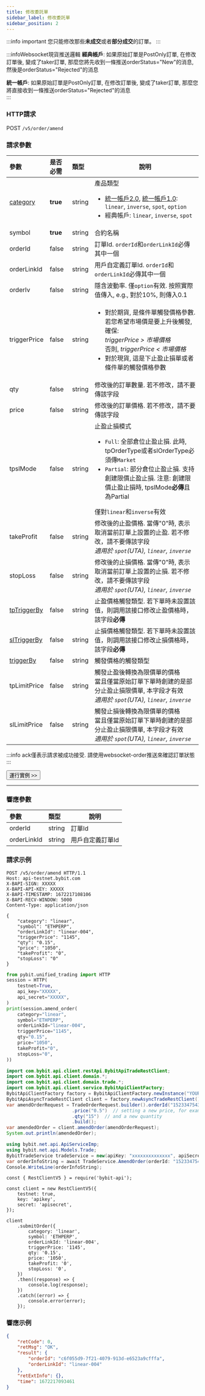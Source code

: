 ---
title: 修改委託單
sidebar_label: 修改委託單
sidebar_position: 2
---
:::info important
您只能修改那些**未成交**或者**部分成交**的訂單。
:::

:::infoWebsocket現貨推送邏輯
**經典帳戶**: 如果原始訂單是PostOnly訂單, 在修改訂單後, 變成了taker訂單, 那麼您將先收到一條推送orderStatus="New"的消息, 然後是orderStatus="Rejected"的消息<br/>

**統一帳戶**: 如果原始訂單是PostOnly訂單, 在修改訂單後, 變成了taker訂單, 那麼您將直接收到一條推送orderStatus="Rejected"的消息<br/>
:::

### HTTP請求
POST `/v5/order/amend`

### 請求參數
| 參數 | 是否必需 | 類型 | 說明|
|:----- |:-------|:-----|------ |
|[category](../enum#category) |**true** |string |產品類型 <ul><li>[統一帳戶2.0](../acct-mode#統一帳戶20), [統一帳戶1.0](../acct-mode#統一帳戶10): `linear`, `inverse`, `spot`, `option`</li><li>經典帳戶: `linear`, `inverse`, `spot`</li></ul>|
|symbol |**true** |string |合約名稱|
|orderId |false |string |訂單Id. `orderId`和`orderLinkId`必傳其中一個|
|orderLinkId |false |string |用戶自定義訂單Id. `orderId`和`orderLinkId`必傳其中一個 |
|orderIv |false |string |隱含波動率. 僅`option`有效. 按照實際值傳入, e.g., 對於10%, 則傳入0.1 |
|triggerPrice |false |string |<ul><li>對於期貨, 是條件單觸發價格參數. 若您希望市場價是要上升後觸發, 確保:<br/> _triggerPrice > 市場價格_<br/>否則, _triggerPrice < 市場價格_</li><li>對於現貨, 這是下止盈止損單或者條件單的觸發價格參數</li></ul>|
|qty |false |string |修改後的訂單數量. 若不修改，請不要傳該字段|
|price |false |string |修改後的訂單價格. 若不修改，請不要傳該字段|
|tpslMode |false |string |止盈止損模式 <ul><li>`Full`: 全部倉位止盈止損.  此時, tpOrderType或者slOrderType必須傳`Market`</li><li>`Partial`: 部分倉位止盈止損. 支持創建限價止盈止損. 注意: 創建限價止盈止損時, tpslMode**必傳**且為Partial</li></ul>僅對`linear`和`inverse`有效|
|takeProfit |false |string |修改後的止盈價格. 當傳"0"時, 表示取消當前訂單上設置的止盈. 若不修改，請不要傳該字段<br/>_適用於 `spot`(UTA), `linear`, `inverse`_|
|stopLoss |false |string |修改後的止損價格. 當傳"0"時, 表示取消當前訂單上設置的止損. 若不修改，請不要傳該字段<br/>_適用於 `spot`(UTA), `linear`, `inverse`_|
|[tpTriggerBy](../enum#triggerby) |false |string |止盈價格觸發類型. 若下單時未設置該值，則調用該接口修改止盈價格時，該字段**必傳**|
|[slTriggerBy](../enum#triggerby) |false |string |止損價格觸發類型. 若下單時未設置該值，則調用該接口修改止損價格時，該字段**必傳**|
|[triggerBy](../enum#triggerby) |false |string |觸發價格的觸發類型|
|tpLimitPrice |false |string |觸發止盈後轉換為限價單的價格<br/>當且僅當原始訂單下單時創建的是部分止盈止損限價單, 本字段才有效<br/>_適用於 `spot`(UTA), `linear`, `inverse`_|
|slLimitPrice |false |string |觸發止損後轉換為限價單的價格<br/>當且僅當原始訂單下單時創建的是部分止盈止損限價單, 本字段才有效<br/>_適用於 `spot`(UTA), `linear`, `inverse`_|

:::info
ack僅表示請求被成功接受. 請使用websocket-order推送來確認訂單狀態
:::

<a href="/api-explorer/v5/trade/amend-order"><Button>運行實例 >></Button></a>

---

### 響應參數
| 參數 | 類型 | 說明|
|:----- |:-----|----- |
|orderId |string |訂單Id |
|orderLinkId |string |用戶自定義訂單Id |

### 請求示例

<Tabs groupId="programming-languages">
<TabItem value="http" label="HTTP">

```http
POST /v5/order/amend HTTP/1.1
Host: api-testnet.bybit.com
X-BAPI-SIGN: XXXXX
X-BAPI-API-KEY: XXXXX
X-BAPI-TIMESTAMP: 1672217108106
X-BAPI-RECV-WINDOW: 5000
Content-Type: application/json

{
    "category": "linear",
    "symbol": "ETHPERP",
    "orderLinkId": "linear-004",
    "triggerPrice": "1145",
    "qty": "0.15",
    "price": "1050",
    "takeProfit": "0",
    "stopLoss": "0"
}
```

</TabItem>
<TabItem value="python" label="Python">

```python
from pybit.unified_trading import HTTP
session = HTTP(
    testnet=True,
    api_key="XXXXX",
    api_secret="XXXXX",
)
print(session.amend_order(
    category="linear",
    symbol="ETHPERP",
    orderLinkId="linear-004",
    triggerPrice="1145",
    qty="0.15",
    price="1050",
    takeProfit="0",
    stopLoss="0",
))
```

</TabItem>
<TabItem value="java" label="Java">

```java
import com.bybit.api.client.restApi.BybitApiTradeRestClient;
import com.bybit.api.client.domain.*;
import com.bybit.api.client.domain.trade.*;
import com.bybit.api.client.service.BybitApiClientFactory;
BybitApiClientFactory factory = BybitApiClientFactory.newInstance("YOUR_API_KEY", "YOUR_API_SECRET");
BybitApiAsyncTradeRestClient client = factory.newAsyncTradeRestClient();
var amendOrderRequest = TradeOrderRequest.builder().orderId("1523347543495541248").category(ProductType.LINEAR).symbol("XRPUSDT")
                        .price("0.5")  // setting a new price, for example
                        .qty("15")  // and a new quantity
                        .build();
var amendedOrder = client.amendOrder(amendOrderRequest);
System.out.println(amendedOrder);
```

</TabItem>
<TabItem value="DotNet" label=".Net">

```c#
using bybit.net.api.ApiServiceImp;
using bybit.net.api.Models.Trade;
BybitTradeService tradeService = new(apiKey: "xxxxxxxxxxxxxx", apiSecret: "xxxxxxxxxxxxxxxxxxxxx");
var orderInfoString = await TradeService.AmendOrder(orderId: "1523347543495541248", category:Category.LINEAR, symbol: "XRPUSDT", price:"0.5", qty:"15");
Console.WriteLine(orderInfoString);
```

</TabItem>
<TabItem value="Node" label="Node.js">

```n4js
const { RestClientV5 } = require('bybit-api');

const client = new RestClientV5({
    testnet: true,
    key: 'apikey',
    secret: 'apisecret',
});

client
    .submitOrder({
        category: 'linear',
        symbol: 'ETHPERP',
        orderLinkId: 'linear-004',
        triggerPrice: '1145',
        qty: '0.15',
        price: '1050',
        takeProfit: '0',
        stopLoss: '0',
    })
    .then((response) => {
        console.log(response);
    })
    .catch((error) => {
        console.error(error);
    });
```

</TabItem>
</Tabs>

### 響應示例

```json
{
    "retCode": 0,
    "retMsg": "OK",
    "result": {
        "orderId": "c6f055d9-7f21-4079-913d-e6523a9cfffa",
        "orderLinkId": "linear-004"
    },
    "retExtInfo": {},
    "time": 1672217093461
}
```

